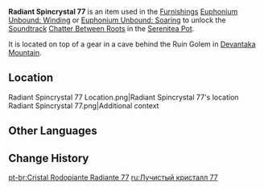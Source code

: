 {{Item Infobox
|id           = 141077
|image        = Item Radiant Spincrystal.png
|type         = Adventure Items
|group        = Radiant Spincrystals
|group2       = Sumeru Spincrystals
|quality      = 4
|invCategory  = Precious Items
|description  = This wondrous crystal contains a certain rhythm, like something beautiful woven from delicate silk. These items can be found throughout the mainland or from merchants who collect curios. The tune held within this crystal can be revivified in your [[Serenitea Pot]] using either "[[Euphonium Unbound: Winding]]" or "[[Euphonium Unbound: Soaring]]." The tune contained within this [[Radiant Spincrystal]] is "[[Chatter Between Roots]]."
|source1      = [[Devantaka Mountain]]
|track        = Chatter Between Roots
}}
'''Radiant Spincrystal 77''' is an item used in the [[Furnishings]] [[Euphonium Unbound: Winding]] or [[Euphonium Unbound: Soaring]] to unlock the [[Soundtrack]] [[Chatter Between Roots]] in the [[Serenitea Pot]].

It is located on top of a gear in a cave behind the Ruin Golem in [[Devantaka Mountain]].

==Location==
<gallery>
Radiant Spincrystal 77 Location.png|Radiant Spincrystal 77's location
Radiant Spincrystal 77.png|Additional context
</gallery>

==Other Languages==
{{Other Languages|default_hidden = 1
|en      = Radiant Spincrystal 77
|zhs     = 旋曜玉帛・其七十七
|zhs_rm  = Xuán Yào Yùbó - Qí Qīshíqī
|zht     = 旋曜玉帛・其七十七
|zht_rm  = Xuán Yào Yùbó - Qí Qīshíqī
|ja      = 旋曜玉帛・77
|ja_rm   = Sen'you Gyokuhaku - Nanajuunana
|ko      = 빛나는 결정・77
|ko_rm   = Binnaneun Gyeoljeong - Chilssipchil
|es      = Girocristal radiante (77)
|fr      = Gyrocristal radiant 77
|ru      = Лучистый кристалл {{tt|77|семьдесят семь}}
|th      = Radiant Spincrystal 77
|vi      = Ngọc Thạch Âm Vang 77
|de      = Strahlender Drehkristall LXXVII
|id      = Radiant Spincrystal 77
|pt      = Cristal Rodopiante Radiante 77
|tr      = Parlak Burgu Kristal 77
|it      = Voltacristallo radioso 77
}}

==Change History==
{{Change History|3.0}}

[[pt-br:Cristal Rodopiante Radiante 77]]
[[ru:Лучистый кристалл 77]]